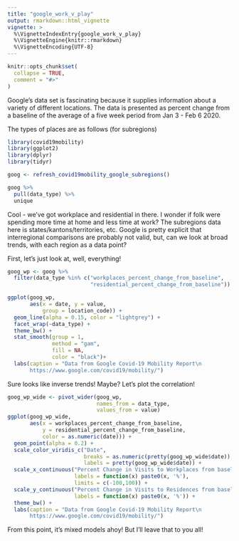 ```yaml
---
title: "google_work_v_play"
output: rmarkdown::html_vignette
vignette: >
  %\VignetteIndexEntry{google_work_v_play}
  %\VignetteEngine{knitr::rmarkdown}
  %\VignetteEncoding{UTF-8}
---
```


```r
knitr::opts_chunk$set(
  collapse = TRUE,
  comment = "#>"
)
```

Google's data set is fascinating because it supplies information about a variety of different locations. The data is presented as percent change from a baseline of the average of a five week period from Jan 3 - Feb 6 2020.

The types of places are as follows (for subregions)

```r
library(covid19mobility)
library(ggplot2)
library(dplyr)
library(tidyr)

goog <- refresh_covid19mobility_google_subregions()

goog %>%
  pull(data_type) %>%
  unique
```

Cool - we've got workplace and residential in there. I wonder if folk were spending more time at home and less time at work? The subregions data here is states/kantons/territories, etc. Google is pretty explicit that interregional comparisons are probably not valid, but, can we look at broad trends, with each region as a data point?

First, let's just look at, well, everything!

```r
goog_wp <- goog %>%
  filter(data_type %in% c("workplaces_percent_change_from_baseline",
                          "residential_percent_change_from_baseline"))

ggplot(goog_wp,
       aes(x = date, y = value,
           group = location_code)) +
  geom_line(alpha = 0.15, color = "lightgrey") +
  facet_wrap(~data_type) +
  theme_bw() +
  stat_smooth(group = 1,
              method = "gam",
              fill = NA,
              color = "black")+
  labs(caption = "Data from Google Covid-19 Mobility Report\n
       https://www.google.com/covid19/mobility/")
```

Sure looks like inverse trends! Maybe? Let's plot the correlation!

```r
goog_wp_wide <- pivot_wider(goog_wp,
                            names_from = data_type,
                            values_from = value)
ggplot(goog_wp_wide,
       aes(x = workplaces_percent_change_from_baseline, 
           y = residential_percent_change_from_baseline,
           color = as.numeric(date))) +
  geom_point(alpha = 0.2) +
  scale_color_viridis_c("Date",
                        breaks = as.numeric(pretty(goog_wp_wide$date)),
                        labels = pretty(goog_wp_wide$date)) +
  scale_x_continuous("Percent Change in Visits to Workplaces from baseline",
                     labels = function(x) paste0(x, '%'),
                     limits = c(-100,100)) +
  scale_y_continuous("Percent Change in Visits to Residences from baseline",
                     labels = function(x) paste0(x, '%')) +
  theme_bw() +
  labs(caption = "Data from Google Covid-19 Mobility Report\n
       https://www.google.com/covid19/mobility/")
```


From this point, it's mixed models ahoy! But I'll leave that to you all!
